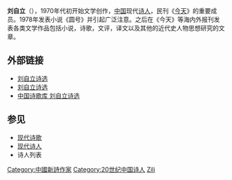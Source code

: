 '''刘自立'''（{{bd|1952年||||Liu Zili}}），1970年代初开始文学创作，[[中国|中国]]现代[[诗人|诗人]]，民刊《[[今天_(杂志)|今天]]》的重要成员。1978年发表小说《圆号》并引起广泛注意。之后在《今天》等海内外报刊发表各类文学作品包括小说，诗歌，文评，译文以及其他的近代史人物思想研究的文章。 

==外部链接==
*[https://web.archive.org/web/20070311023536/http://www.white-collar.net/wx_hsz/poem/liuzili.htm 刘自立诗选]
*[https://web.archive.org/web/20070311002225/http://www.gl.ciw.edu/~zhigang/main/chinese_modern_poetry_files/liuzili.htm 刘自立诗选]
*[http://shigeku.com/xlib/xd/sgdq/liuzili.htm 中国诗歌库 刘自立诗选] {{Wayback|url=http://shigeku.com/xlib/xd/sgdq/liuzili.htm |date=20181006113035 }}

==参见==
*[[现代诗歌|现代诗歌]]
*[[现代诗人|现代诗人]]
*诗人列表
{{wikisource}}
{{China-writer-stub}}
{{DEFAULTSORT:Liu Zili}}
[[Category:中國新詩作家|Category:中國新詩作家]]
[[Category:20世纪中国诗人|Category:20世纪中国诗人]]
[[Category:劉姓|Zili]]